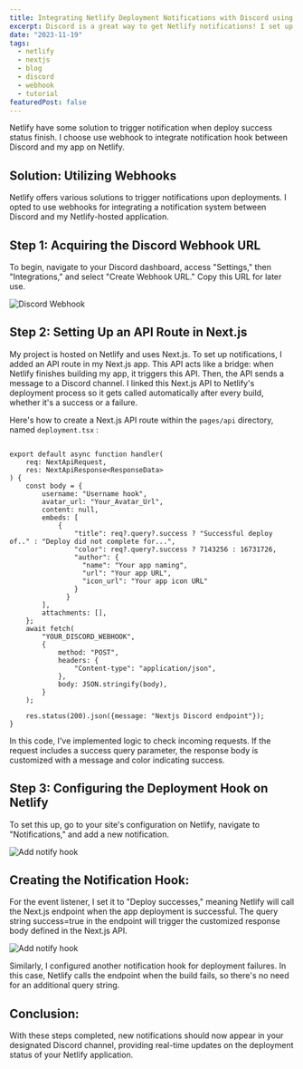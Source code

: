 ```yaml
---
title: Integrating Netlify Deployment Notifications with Discord using Webhooks
excerpt: Discord is a great way to get Netlify notifications! I set up my own private server to collect notifications with my open source projects.
date: "2023-11-19"
tags:
  - netlify
  - nextjs
  - blog
  - discord
  - webhook
  - tutorial
featuredPost: false
---
```


Netlify have some solution to trigger  notification when deploy success status finish. I choose use webhook to integrate notification hook between Discord and my app on Netlify.

## Solution: Utilizing Webhooks

Netlify offers various solutions to trigger notifications upon deployments. I opted to use webhooks for integrating a notification system between Discord and my Netlify-hosted application.

## Step 1: Acquiring the Discord Webhook URL

To begin, navigate to your Discord dashboard, access "Settings," then "Integrations," and select "Create Webhook URL." Copy this URL for later use.

![Discord Webhook](/images/post/discord-webhook.png)

## Step 2: Setting Up an API Route in Next.js

My project is hosted on Netlify and uses Next.js. To set up notifications, I added an API route in my Next.js app. This API acts like a bridge: when Netlify finishes building my app, it triggers this API. Then, the API sends a message to a Discord channel. I linked this Next.js API to Netlify's deployment process so it gets called automatically after every build, whether it's a success or a failure.

Here's how to create a Next.js API route within the `pages/api` directory, named `deployment.tsx` :

```tsx:/pages/api/deployment.tsx

export default async function handler(
    req: NextApiRequest,
    res: NextApiResponse<ResponseData>
) {
    const body = {
        username: "Username hook",
        avatar_url: "Your_Avatar_Url",
        content: null,
        embeds: [
            {
                "title": req?.query?.success ? "Successful deploy of.." : "Deploy did not complete for...",
                "color": req?.query?.success ? 7143256 : 16731726,
                "author": {
                  "name": "Your app naming",
                  "url": "Your app URL",
                  "icon_url": "Your app icon URL"
                }
              }
        ],
        attachments: [],
    };
    await fetch(
        "YOUR_DISCORD_WEBHOOK",
        {
            method: "POST",
            headers: {
                "Content-type": "application/json",
            },
            body: JSON.stringify(body),
        }
    );

    res.status(200).json({message: "Nextjs Discord endpoint"});
}

```

In this code, I've implemented logic to check incoming requests. If the request includes a success query parameter, the response body is customized with a message and color indicating success.

## Step 3: Configuring the Deployment Hook on Netlify

To set this up, go to your site's configuration on Netlify, navigate to "Notifications," and add a new notification.

![Add notify hook](/images/post/netlify-notify-hook-1.jpg)


## Creating the Notification Hook:

For the event listener, I set it to "Deploy successes," meaning Netlify will call the Next.js endpoint when the app deployment is successful. The query string success=true in the endpoint will trigger the customized response body defined in the Next.js API.

![Add notify hook](/images/post/netlify-notify-hook-2.png)

Similarly, I configured another notification hook for deployment failures. In this case, Netlify calls the endpoint when the build fails, so there's no need for an additional query string.

## Conclusion:
With these steps completed, new notifications should now appear in your designated Discord channel, providing real-time updates on the deployment status of your Netlify application.

